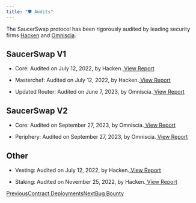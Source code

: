 ```yaml
---
title: "🛡️ Audits"
---
```



The SaucerSwap protocol has been rigorously audited by leading security firms [Hacken](https://hacken.io/) and [Omniscia](https://omniscia.io/).

## **SaucerSwap V1**

* Core: Audited on July 12, 2022, by Hacken.[ View Report](https://hacken.io/wp-content/uploads/2022/07/SaucerSwap_25052022_SCAudit_Report2-1.pdf)

* Masterchef: Audited on July 12, 2022, by Hacken.[ View Report](https://hacken.io/wp-content/uploads/2022/07/Farm-repo-SaucerSwap_25052022_01012021_SCAudit_Report2.pdf)

* Updated Router: Audited on June 7, 2023, by Omniscia.[ View Report](https://omniscia.io/reports/saucerswap-labs-router-implementation-64660c885d5517001401256c)

## **SaucerSwap V2**

* Core: Audited on September 27, 2023, by Omniscia.[ View Report](https://omniscia.io/reports/saucerswap-core-64c64695c767620014d91ed0/)

* Periphery: Audited on September 27, 2023, by Omniscia.[ View Report](https://omniscia.io/reports/saucerswap-periphery-64c65c6cc767620014d91f14/)

## **Other**

* Vesting: Audited on July 12, 2022, by Hacken.[ View Report](https://hacken.io/wp-content/uploads/2022/07/SaucerSwap_25052022_SCAudit_Report.pdf)

* Staking: Audited on November 25, 2022, by Hacken.[ View Report](https://hacken.io/wp-content/uploads/2022/07/SaucerSwap_09122022_SCAudit_Report-2.pdf)

[PreviousContract Deployments](/developerx/contract-deployments)[NextBug Bounty](/developerx/bug-bounty)

